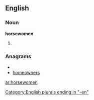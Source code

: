 ==English==
===Noun===
'''horsewomen'''

#{{plural of|[[horsewoman]]}}

===Anagrams===
* {{alphagram|eehmnoorsw}}
* [[homeowners#English|homeowners]]

[[Category:English plurals ending in "-en"]]

[[ar:horsewomen]]